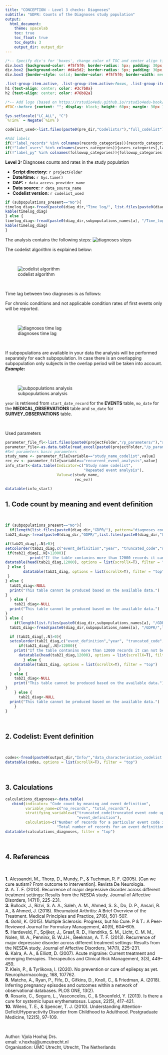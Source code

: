 ```yaml
---
title: "CONCEPTION - Level 3 checks: Diagnoses"
subtitle: "GDPR: Counts of the Diagnoses study population"
output: 
  html_document:
    theme: spacelab
    toc: true
    toc_float: true
    toc_depth: 3
    output_dir: output_dir
---
```


```css
/*-- Specify div's for 'boxes', change color of TOC and center align titles: --*/
div.box1 {background-color: #f5f5f0; border-radius: 5px; padding: 30px; margin-right: 0px}
div.box2 {background-color: #d4e5d2; border-radius: 5px; padding: 30px; margin-right: 0px}
div.box3 {border-style: solid; border-color: #f5f5f0; border-width: medium; border-radius: 30px; padding: 5px; margin-right: 0px}

.list-group-item.active, .list-group-item.active:focus, .list-group-item.active:hover {background-color: #76b82a; border-color: #76b82a}
h1 {text-align: center; color: #3c7b8a}
h2 {text-align: center; color: #76b82a}

/*-- Add logo (based on https://rstudio4edu.github.io/rstudio4edu-book/rmd-fancy.html): --*/
#TOC::before {content: ""; display: block; height: 60px; margin: 30px 10px 30px; background-image: url("conception_logo.png"); background-size: contain; background-position: center center; background-repeat: no-repeat}
```

```r
Sys.setlocale("LC_ALL", "C")
`%!in%` = Negate(`%in%`)
```

```r
codelist_used<-list.files(paste0(pre_dir,"Codelists/"),"full_codelist")
```

```r
#Add labels
if(!"label_records" %in% colnames(records_categories)){records_categories[,label_records:=1:records_categories[,.N]]}
if(!"label_users" %in% colnames(users_categories)){users_categories[,label_users:=1:users_categories[,.N]]}
if(!"label_py" %in% colnames(followup_categories)){followup_categories[,label_py:=1:followup_categories[,.N]]}
```


<div class = 'box1'>

**Level 3:** Diagnoses counts and rates in the study population 

 - **Script directory:** `r projectFolder`
 - **Date/time:** `r Sys.time()`
 - **DAP:** `r data_access_provider_name`
 - **Data source:** `r data_source_name`
 - **Codelist version:** `r codelist_used`

</div>

<div class = 'box2'>
```r
if (subpopulations_present=="No"){
timelog_diag<-fread(paste0(diag_dir,"Time_log/", list.files(paste0(diag_dir,"Time_log/"),"time_diagnoses.csv")))
kable(timelog_diag)
} else {
timelog_diag<-fread(paste0(diag_dir,subpopulations_names[a], "/Time_log/","time_diagnoses.csv"))
kable(timelog_diag)
}
```
</div>

<div class = 'box1'>

The analysis contains the following steps:
![diagnoses steps](images/diagnoses.png)

The codelist algorithm is explained below:

<br>

![codelist algorithm](images/codelist_algorithm.png)

<br>

Time lag between two diagnoses is as follows:

For chronic conditions and not applicable condition rates of first events only will be reported.   

<br>

![diagnoses time lag](images/diagnoses_timelag.png)

<br>

If subpopulations are available in your data the analysis will be performed separately for each subpopulation.
In case there is an overlapping subpopulation only subjects in the overlap period will be taken into account.
***Example:***

<br>

![subpopulations analysis](images/subpopulations.png)

`year` is retrieved from `start_date_record` for the **EVENTS** table, `mo_date` for the **MEDICAL_OBSERVATIONS** table and `so_date` for **SURVEY_OBSERVATIONS** table.

</div>

<br>

<div class = 'box1'>

Used parameters

```r
parameter_file_fl<-list.files(paste0(projectFolder,"/p_parameters/"),"study_parameters")
parameter_file<-as.data.table(read_excel(paste0(projectFolder,"/p_parameters/",parameter_file_fl),col_types = "text", sheet = "study_parameters"))
#Set parameters basic parameters
study_name <- parameter_file[variable=="study_name_codelist",value]
rec_ev <- parameter_file[variable=="recurrent_event_analysis",value]
info_start<-data.table(Indicator=c("Study name codelist",
                                   "Repeated event analysis"),
                       Value=c(study_name,
                               rec_ev))

```

```r
datatable(info_start)
```

</div>

<div class = 'box3'>

## 1. Code count by meaning and event definition

<br>

```r
if (subpopulations_present=="No"){
  if(length(list.files(paste0(diag_dir,"GDPR/"), pattern="diagnoses_counts_m_masked.csv"))>0){
tab21_diag<-fread(paste0(diag_dir,"GDPR/",list.files(paste0(diag_dir,"GDPR/"), "diagnoses_counts_m_masked.csv")))

if(tab21_diag[,.N]>0){
setcolorder(tab21_diag,c("event_definition","year", "truncated_code","no_records","total_records","meaning","vocabulary","data_access_provider","data_source"))
 if(tab21_diag[,.N]>12000){
           print("If the table contanins more than 12000 records it can not be displayed in the report. For the complete table, go to g_output/DIAGNOSES/diagnoses_counts_m_masked.csv")
datatable(head(tab21_diag,12000), options = list(scrollX=T), filter = "top")
 } else {
        datatable(tab21_diag, options = list(scrollX=T), filter = "top")
 }
} else {
  tab21_diag<-NULL
  print("This table cannot be produced based on the available data.")
}
  } else {
    tab21_diag<-NULL
  print("This table cannot be produced based on the available data.")
}
} else {
    if(length(list.files(paste0(diag_dir,subpopulations_names[a], "/GDPR/"), pattern="diagnoses_counts_m_masked.csv"))>0){
  tab21_diag<-fread(paste0(diag_dir,subpopulations_names[a], "/GDPR/",list.files(paste0(diag_dir,subpopulations_names[a], "/GDPR/"), "_diagnoses_counts_m_masked.csv")))

  if (tab21_diag[,.N]>0){
  setcolorder(tab21_diag,c("event_definition","year", "truncated_code","no_records","total_records","meaning","vocabulary","data_access_provider","data_source"))
      if(tab21_diag[,.N]>12000){  
    print("If the table contanins more than 12000 records it can not be displayed in the report. For the complete table, go to g_output/DIAGNOSES/diagnoses_counts_m_masked.csv")
      datatable(head(tab21_diag,12000), options = list(scrollX=T), filter = "top")
        } else {
    datatable(tab21_diag, options = list(scrollX=T), filter = "top")
      }
  } else {
    tab21_diag<-NULL
    print("This table cannot be produced based on the available data.")
}
    } else {
      tab21_diag<-NULL
  print("This table cannot be produced based on the available data.")
    }
}
```


</div>

<br>

<div class = 'box3'>

## 2. Codelist: Event definition

<br> 

```r
codes<-fread(paste0(output_dir,"Info/","data_characterisation_codelist.csv"))
datatable(codes, options = list(scrollX=T), filter = "top")
```

</div>

<br>

<div class = 'box3'>


## 3. Calculations

```r
calculations_diagnoses<-data.table(
   cbind(indicator= "Code count by meaning and event definition",           
         variable_name=c("no_records", "total_records"),
         stratifying_variable=c("truncated_code(truncated event code up to 4 digits for vocabularies ICD,MTHICD,ICPC,RCD otherwise the original code is used), vocabulary, event_definition, meaning of record and year",
                                "event_definition"),
         calculation=c("Number of records for a particular event code in a particular event vocabulary stratified by the event definition, meaning of the record and year",
                       "Total number of records for an event definition")))
datatable(calculations_diagnoses, filter = "top")
```

</div>

<br>

<div class = 'box2'>

## 4. References

<br>

**1.** Alessandri, M., Thorp, D., Mundy, P., & Tuchman, R. F. (2005). [Can we cure autism? From outcome to intervention]. Revista De Neurologia.    
**2.** A. T. F. (2013). Recurrence of major depressive disorder across different treatment settings: Results from the NESDA study. Journal of Affective Disorders, 147(1), 225–231.    
**3.** Bullock, J., Rizvi, S. A. A., Saleh, A. M., Ahmed, S. S., Do, D. P., Ansari, R. A., & Ahmed, J. (2018). Rheumatoid Arthritis: A Brief Overview of the Treatment. Medical Principles and Practice, 27(6), 501–507.    
**4.** Gohil, K. (2015). Multiple Sclerosis: Progress, but No Cure. P & T.: A Peer-Reviewed Journal for Formulary Management, 40(9), 604–605.    
**5.** Hardeveld, F., Spijker, J., Graaf, R. D., Hendriks, S. M., Licht, C. M. M., Nolen, W. A., Penninx, B. W.J.H., Beekman, A. T. F. (2013). Recurrence of major depressive disorder across different treatment settings: Results from the NESDA study. Journal of Affective Disorders, 147(1), 225–231.    
**6.** Kalra, A. A., & Elliott, D. (2007). Acute migraine: Current treatment and emerging therapies. Therapeutics and Clinical Risk Management, 3(3), 449–459.    
**7.** Klein, P., & Tyrlikova, I. (2020). No prevention or cure of epilepsy as yet. Neuropharmacology, 168, 107762.    
**8.** Matcho, A., Ryan, P., Fife, D., Gifkins, D., Knoll, C., & Friedman, A. (2018). Inferring pregnancy episodes and outcomes within a network of observational databases. PLOS ONE, 13(2).    
**9.** Rosario, C., Seguro, L., Vasconcelos, C., & Shoenfeld, Y. (2013). Is there a cure for systemic lupus erythematosus. Lupus, 22(5), 417–421.    
**10.** Wilens, T. E., & Spencer, T. J. (2010). Understanding Attention-Deficit/Hyperactivity Disorder from Childhood to Adulthood. Postgraduate Medicine, 122(5), 97–109.     

</div>

<br>

<div class = 'box6'>

Author: Vjola Hoxhaj Drs.   
email: v.hoxhaj@umcutrecht.nl   
Organisation: UMC Utrecht, Utrecht, The Netherlands    

</div>
